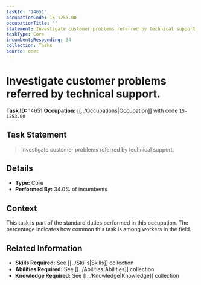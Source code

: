 ```yaml
---
taskId: '14651'
occupationCode: 15-1253.00
occupationTitle: ''
statement: Investigate customer problems referred by technical support.
taskType: Core
incumbentsResponding: 34
collection: Tasks
source: onet
---
```

# Investigate customer problems referred by technical support.

**Task ID:** 14651
**Occupation:** [[../Occupations|Occupation]] with code `15-1253.00`

## Task Statement

> Investigate customer problems referred by technical support.

## Details

- **Type:** Core
- **Performed By:** 34.0% of incumbents

## Context

This task is part of the standard duties performed in this occupation. The percentage indicates how common this task is among workers in the field.

## Related Information

- **Skills Required:** See [[../Skills|Skills]] collection
- **Abilities Required:** See [[../Abilities|Abilities]] collection
- **Knowledge Required:** See [[../Knowledge|Knowledge]] collection
